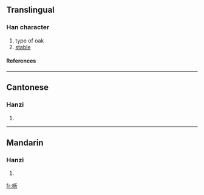 {{see|櫪}}

==Translingual==
===Han character===
{{Han char|rn=75|rad=木|as=04|sn=8|four=|canj=木一大尸 (DMKS)}}
# type of oak
# [[stable]]
====References====
{{Han ref|kx=0517.011|hdz=21166.040|uh=67A5|ud=26533}}

----
==Cantonese==
===Hanzi===
{{yue-hanzi|jyut=|y=lik1}}
# {{defn|Cantonese}}

----
==Mandarin==
===Hanzi===
{{cmn-hanzi|tra=櫪|pin=[[lì]] ([[li4]])|wg=li<sup>4</sup>}}
# {{defn|Mandarin}}

[[fr:枥]]